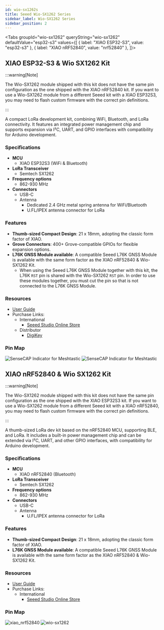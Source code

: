 ```yaml
---
id: wio-sx1262s
title: Seeed Wio-SX1262 Series
sidebar_label: Wio-SX1262 Series
sidebar_position: 2
---
```



<Tabs
groupId="wio-sx1262"
queryString="wio-sx1262"
defaultValue="esp32-s3"
values={[
  { label: "XIAO ESP32-S3", value: "esp32-s3" },
  { label: "XIAO nRF52840", value: "nrf52840" },
]}>

<TabItem value="esp32-s3">

## XIAO ESP32-S3 & Wio SX1262 Kit

:::warning[Note]

The Wio-SX1262 module shipped with this kit does not have the same pin configuration as the one shipped with the XIAO nRF52840 kit. If you want to use a Wio-SX1262 module from a different Seeed kit with a XIAO ESP32S3, you may need to flash custom firmware with the correct pin definitions.

:::

A compact LoRa development kit, combining WiFi, Bluetooth, and LoRa connectivity. It features an integrated power management chip and supports expansion via I²C, UART, and GPIO interfaces with compatibility for Arduino development.

### Specifications

- **MCU**
  - XIAO ESP32S3 (WiFi & Bluetooth)
- **LoRa Transceiver**
  - Semtech SX1262
- **Frequency options**
  - 862-930 MHz
- **Connectors**
  - USB-C
  - Antenna
    - Dedicated 2.4 GHz metal spring antenna for WiFi/Bluetooth
    - U.FL/IPEX antenna connector for LoRa

### Features

- **Thumb-sized Compact Design**: 21 x 18mm, adopting the classic form factor of XIAO.
- **Grove Connectors**: 400+ Grove-compatible GPIOs for flexible expansion options.
- **L76K GNSS Module available**: A compatible Seeed L76K GNSS Module is available with the same form factor as the XIAO nRF52840 & Wio-SX1262 Kit.
  - When using the Seeed L76K GNSS Module together with this kit, the L76K `RST` pin is shared with the Wio-SX1262 `RST` pin. In order to use these modules together, you must cut the pin so that is not connected to the L76K GNSS Module.

### Resources

- [User Guide](https://wiki.seeedstudio.com/xiao_esp32s3_&_wio_SX1262_kit_for_meshtastic/)
- Purchase Links:
  - International
    - [Seeed Studio Online Store](https://www.seeedstudio.com/Wio-SX1262-with-XIAO-ESP32S3-p-5982.html)
  - Distributor
    - [DigiKey](https://www.digikey.com/en/products/detail/seeed-technology-co-ltd/102010611/25835813)

### Pin Map

![SenseCAP Indicator for Meshtastic](/img/hardware/seeed/pinout.webp)
![SenseCAP Indicator for Meshtastic](/img/hardware/seeed/pinout-back.webp)

</TabItem>

<TabItem value="nrf52840">

## XIAO nRF52840 & Wio SX1262 Kit

:::warning[Note]

The Wio-SX1262 module shipped with this kit does not have the same pin configuration as the one shipped with the XIAO ESP32S3 kit. If you want to use a Wio-SX1262 module from a different Seeed kit with a XIAO nRF52840, you may need to flash custom firmware with the correct pin definitions.

:::

A thumb-sized LoRa dev kit based on the nRF52840 MCU, supporting BLE, and LoRa. It includes a built-in power management chip and can be extended via I²C, UART, and other GPIO interfaces, with compatibility for Arduino development.

### Specifications

- **MCU**
  - XIAO nRF52840 (Bluetooth)
- **LoRa Transceiver**
  - Semtech SX1262
- **Frequency options**
  - 862-930 MHz
- **Connectors**
  - USB-C
  - Antenna
    - U.FL/IPEX antenna connector for LoRa

### Features

- **Thumb-sized Compact Design**: 21 x 18mm, adopting the classic form factor of XIAO.
- **L76K GNSS Module available**: A compatible Seeed L76K GNSS Module is available with the same form factor as the XIAO nRF52840 & Wio-SX1262 Kit.

### Resources

- [User Guide](https://wiki.seeedstudio.com/xiao_nrf52840&_wio_SX1262_kit_for_meshtastic/)
- Purchase Links:
  - International
    - [Seeed Studio Online Store](https://www.seeedstudio.com/XIAO-nRF52840-Wio-SX1262-Kit-for-Meshtastic-p-6400.html)

### Pin Map

![xiao_nrf52840](/img/hardware/seeed/XIAO_nRF52840-pin_map.webp)
![wio-sx1262](/img/hardware/seeed/Wio-SX1262-pin_map.webp)

</TabItem>
</Tabs>
